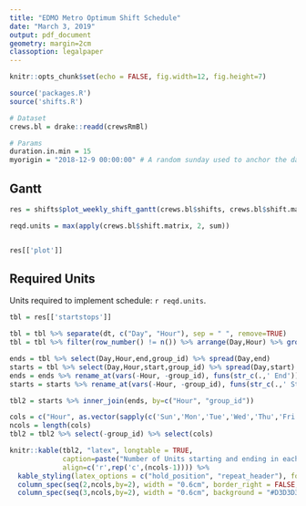 ```yaml
---
title: "EDMO Metro Optimum Shift Schedule"
date: "March 3, 2019"
output: pdf_document
geometry: margin=2cm
classoption: legalpaper
---
```


```r
knitr::opts_chunk$set(echo = FALSE, fig.width=12, fig.height=7)
```

```r

source('packages.R')
source('shifts.R')

# Dataset
crews.bl = drake::readd(crewsRmBl)

# Params
duration.in.min = 15
myorigin = "2018-12-9 00:00:00" # A random sunday used to anchor the datetime column

```

## Gantt

```r

res = shifts$plot_weekly_shift_gantt(crews.bl$shifts, crews.bl$shift.matrix, duration.in.min, myorigin)

reqd.units = max(apply(crews.bl$shift.matrix, 2, sum))


res[['plot']]

```

\newpage

## Required Units

Units required to implement schedule: `r reqd.units`.

\newpage

```r

tbl = res[['startstops']]

tbl = tbl %>% separate(dt, c("Day", "Hour"), sep = " ", remove=TRUE)
tbl = tbl %>% filter(row_number() != n()) %>% arrange(Day,Hour) %>% group_by(Day) %>% mutate(group_id=row_number())

ends = tbl %>% select(Day,Hour,end,group_id) %>% spread(Day,end)
starts = tbl %>% select(Day,Hour,start,group_id) %>% spread(Day,start)
ends = ends %>% rename_at(vars(-Hour, -group_id), funs(str_c(.,' End')))
starts = starts %>% rename_at(vars(-Hour, -group_id), funs(str_c(.,' Start')))

tbl2 = starts %>% inner_join(ends, by=c("Hour", "group_id"))

cols = c("Hour", as.vector(sapply(c('Sun','Mon','Tue','Wed','Thu','Fri','Sat'), function(x) paste(x,c('Start','End'), sep =' '))))
ncols = length(cols)
tbl2 = tbl2 %>% select(-group_id) %>% select(cols)

knitr::kable(tbl2, "latex", longtable = TRUE,
             caption=paste("Number of Units starting and ending in each period"), row.names = FALSE,
             align=c('r',rep('c',(ncols-1)))) %>% 
  kable_styling(latex_options = c("hold_position", "repeat_header"), font_size = 7) %>% 
  column_spec(seq(2,ncols,by=2), width = "0.6cm", border_right = FALSE, border_left = FALSE) %>%
  column_spec(seq(3,ncols,by=2), width = "0.6cm", background = "#D3D3D3", border_right = FALSE, border_left = FALSE)

```


